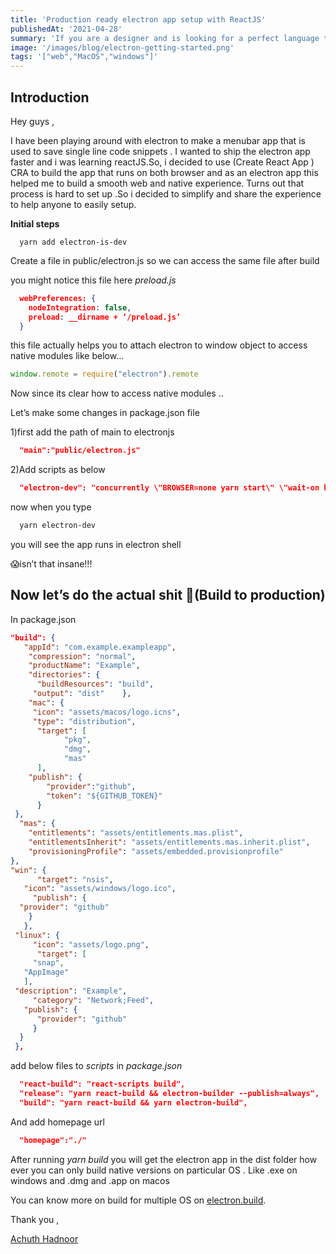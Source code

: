 ```yaml
---
title: 'Production ready electron app setup with ReactJS'
publishedAt: '2021-04-28'
summary: 'If you are a designer and is looking for a perfect language to use for mobile app development then flutter is a saviour.'
image: '/images/blog/electron-getting-started.png'
tags: '["web","MacOS","windows"]'
---
```


## Introduction


Hey guys ,

I have been playing around with electron to make a menubar app that is used to save single line code snippets .
I wanted to ship the electron app faster and i was learning reactJS.So, i decided to use (Create React App ) CRA to build the app that runs on both browser and as an electron app this helped me to build a smooth web and native experience.
Turns out that process is hard to set up .So i decided to simplify and share the experience to help anyone to easily setup.


**Initial steps**


```bash:Install
  yarn add electron-is-dev
```


Create a file in public/electron.js so we can access the same file after build

you might notice this file here _preload.js_


```json:package.json
  webPreferences: { 
    nodeIntegration: false,  
    preload: __dirname + ‘/preload.js’
  }
```


this file actually helps you to attach electron to window object to access native modules like below…


```js:public/electron.js
window.remote = require("electron").remote
```


Now since its clear how to access native modules ..

Let’s make some changes in package.json file

1)first add the path of main to electronjs


```json:package.json
  "main":"public/electron.js"
```


2)Add scripts as below


```json:package.json
  "electron-dev": "concurrently \"BROWSER=none yarn start\" \"wait-on http://localhost:3000 && electron .\""
```


now when you type


``` bash
  yarn electron-dev
```


you will see the app runs in electron shell

😱isn’t that insane!!!

## **Now let’s do the actual shit 🤪(Build to production)**

In package.json


```json:package.json
"build": { 
   "appId": "com.example.exampleapp",
    "compression": "normal",
    "productName": "Example",
    "directories": {
      "buildResources": "build", 
     "output": "dist"    }, 
    "mac": {  
     "icon": "assets/macos/logo.icns", 
     "type": "distribution",
      "target": [ 
            "pkg",    
            "dmg",     
            "mas"    
      ],      
    "publish": {
        "provider":"github",  
        "token": "${GITHUB_TOKEN}"
      }  
 },  
  "mas": {  
    "entitlements": "assets/entitlements.mas.plist",              
    "entitlementsInherit": "assets/entitlements.mas.inherit.plist",      
    "provisioningProfile": "assets/embedded.provisionprofile"    
},    
"win": {
      "target": "nsis",   
   "icon": "assets/windows/logo.ico",
     "publish": {      
  "provider": "github"  
    } 
   },   
 "linux": { 
     "icon": "assets/logo.png",
      "target": [   
     "snap",     
   "AppImage"   
   ],     
 "description": "Example", 
     "category": "Network;Feed",   
   "publish": {  
      "provider": "github" 
     }  
  } 
 },
```


add below files to _scripts_ in _package.json_


```json:package.json
  "react-build": "react-scripts build",
  "release": "yarn react-build && electron-builder --publish=always",    
  "build": "yarn react-build && yarn electron-build",
```


And add homepage url


```json:package.json
  "homepage":"./"   
```


After running _yarn build_ you will get the electron app in the dist folder
how ever you can only build native versions on particular OS .
Like
.exe on windows and
.dmg and .app on macos

You can know more on build for multiple OS on [electron.build](https://www.electron.build/multi-platform-build.html).

Thank you ,

[Achuth Hadnoor](https://twitter.com/achuth_hadnoor)